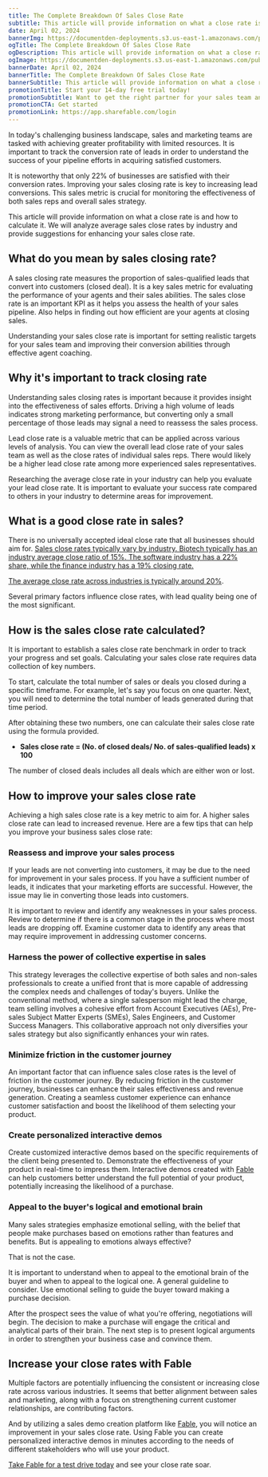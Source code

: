 ```yaml
---
title: The Complete Breakdown Of Sales Close Rate
subtitle: This article will provide information on what a close rate is and how to calculate it. We will analyze average sales close rates by industry and provide suggestions for enhancing your sales close rate.
date: April 02, 2024
bannerImg: https://documentden-deployments.s3.us-east-1.amazonaws.com/public/4428b58b-e32b-4926-9ec7-0f8ba4c145f1
ogTitle: The Complete Breakdown Of Sales Close Rate
ogDescription: This article will provide information on what a close rate is and how to calculate it. We will analyze average sales close rates by industry and provide suggestions for enhancing your sales close rate.
ogImage: https://documentden-deployments.s3.us-east-1.amazonaws.com/public/4428b58b-e32b-4926-9ec7-0f8ba4c145f1
bannerDate: April 02, 2024
bannerTitle: The Complete Breakdown Of Sales Close Rate
bannerSubtitle: This article will provide information on what a close rate is and how to calculate it. We will analyze average sales close rates by industry and provide suggestions for enhancing your sales close rate.
promotionTitle: Start your 14-day free trial today!
promotionSubtitle: Want to get the right partner for your sales team and close more deals?
promotionCTA: Get started
promotionLink: https://app.sharefable.com/login
---
```


In today's challenging business landscape, sales and marketing teams are tasked with achieving greater profitability with limited resources. It is important to track the conversion rate of leads in order to understand the success of your pipeline efforts in acquiring satisfied customers.

It is noteworthy that only 22% of businesses are satisfied with their conversion rates. Improving your sales closing rate is key to increasing lead conversions. This sales metric is crucial for monitoring the effectiveness of both sales reps and overall sales strategy.

This article will provide information on what a close rate is and how to calculate it. We will analyze average sales close rates by industry and provide suggestions for enhancing your sales close rate.

## What do you mean by sales closing rate?

A sales closing rate measures the proportion of sales-qualified leads that convert into customers (closed deal). It is a key sales metric for evaluating the performance of your agents and their sales abilities. The sales close rate is an important KPI as it helps you assess the health of your sales pipeline. Also helps in finding out how efficient are your agents at closing sales.

Understanding your sales close rate is important for setting realistic targets for your sales team and improving their conversion abilities through effective agent coaching.

## Why it's important to track closing rate

Understanding sales closing rates is important because it provides insight into the effectiveness of sales efforts. Driving a high volume of leads indicates strong marketing performance, but converting only a small percentage of those leads may signal a need to reassess the sales process.

Lead close rate is a valuable metric that can be applied across various levels of analysis. You can view the overall lead close rate of your sales team as well as the close rates of individual sales reps. There would likely be a higher lead close rate among more experienced sales representatives.

Researching the average close rate in your industry can help you evaluate your lead close rate. It is important to evaluate your success rate compared to others in your industry to determine areas for improvement.

## What is a good close rate in sales?

There is no universally accepted ideal close rate that all businesses should aim for. [Sales close rates typically vary by industry. Biotech typically has an industry average close ratio of 15%. The software industry has a 22% share, while the finance industry has a 19% closing rate.](https://www.hubspot.com/industry-data)

[The average close rate across industries is typically around 20%](https://www.dooly.ai/blog/sales-closing-statistics/).

Several primary factors influence close rates, with lead quality being one of the most significant.

## How is the sales close rate calculated?

It is important to establish a sales close rate benchmark in order to track your progress and set goals. Calculating your sales close rate requires data collection of key numbers.

To start, calculate the total number of sales or deals you closed during a specific timeframe. For example, let's say you focus on one quarter. Next, you will need to determine the total number of leads generated during that time period.

After obtaining these two numbers, one can calculate their sales close rate using the formula provided.

- **Sales close rate = (No. of closed deals/ No. of sales-qualified leads) x 100**

The number of closed deals includes all deals which are either won or lost.

## How to improve your sales close rate

Achieving a high sales close rate is a key metric to aim for. A higher sales close rate can lead to increased revenue. Here are a few tips that can help you improve your business sales close rate:

### Reassess and improve your sales process

If your leads are not converting into customers, it may be due to the need for improvement in your sales process. If you have a sufficient number of leads, it indicates that your marketing efforts are successful. However, the issue may lie in converting those leads into customers.

It is important to review and identify any weaknesses in your sales process. Review to determine if there is a common stage in the process where most leads are dropping off. Examine customer data to identify any areas that may require improvement in addressing customer concerns.

### Harness the power of collective expertise in sales

This strategy leverages the collective expertise of both sales and non-sales professionals to create a unified front that is more capable of addressing the complex needs and challenges of today's buyers. Unlike the conventional method, where a single salesperson might lead the charge, team selling involves a cohesive effort from Account Executives (AEs), Pre-sales Subject Matter Experts (SMEs), Sales Engineers, and Customer Success Managers. This collaborative approach not only diversifies your sales strategy but also significantly enhances your win rates.

### Minimize friction in the customer journey

An important factor that can influence sales close rates is the level of friction in the customer journey. By reducing friction in the customer journey, businesses can enhance their sales effectiveness and revenue generation. Creating a seamless customer experience can enhance customer satisfaction and boost the likelihood of them selecting your product.

### Create personalized interactive demos

Create customized interactive demos based on the specific requirements of the client being presented to. Demonstrate the effectiveness of your product in real-time to impress them. Interactive demos created with [Fable](https://www.sharefable.com/) can help customers better understand the full potential of your product, potentially increasing the likelihood of a purchase.

### Appeal to the buyer's logical and emotional brain

Many sales strategies emphasize emotional selling, with the belief that people make purchases based on emotions rather than features and benefits. But is appealing to emotions always effective?

That is not the case.

It is important to understand when to appeal to the emotional brain of the buyer and when to appeal to the logical one. A general guideline to consider. Use emotional selling to guide the buyer toward making a purchase decision.

After the prospect sees the value of what you're offering, negotiations will begin. The decision to make a purchase will engage the critical and analytical parts of their brain. The next step is to present logical arguments in order to strengthen your business case and convince them.

## Increase your close rates with Fable

Multiple factors are potentially influencing the consistent or increasing close rate across various industries. It seems that better alignment between sales and marketing, along with a focus on strengthening current customer relationships, are contributing factors.

And by utilizing a sales demo creation platform like [Fable](https://www.sharefable.com/), you will notice an improvement in your sales close rate. Using Fable you can create personalized interactive demos in minutes according to the needs of different stakeholders who will use your product. 

[Take Fable for a test drive today](https://app.sharefable.com/login) and see your close rate soar.
